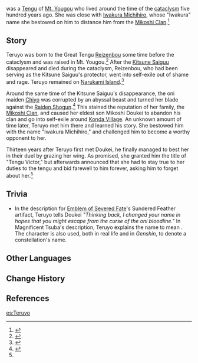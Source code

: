 {{Character Infobox
|type             = Mentioned
|region           = Inazuma
|affiliation      = Yougou Tengu
|affiliation2     = Tengu
|affiliation3     = Youkai
|mother           = Reizenbou
}}
{{Lang|'''Teruyo'''|ja=光代|ja_rm=Teruyo}} was a [[Tengu]] of [[Mt. Yougou]] who lived around the time of the [[cataclysm]] five hundred years ago. She was close with [[Iwakura Michihiro]], whose "Iwakura" name she bestowed on him to distance him from the [[Mikoshi Clan]].<ref name="ESF">{{Ref/ArtiSet|Emblem of Severed Fate}}</ref>

==Story==
Teruyo was born to the Great Tengu [[Reizenbou]] some time before the cataclysm and was raised in Mt. Yougou.<ref>{{Ref/Arti|Storm Cage}}</ref> After the [[Kitsune Saiguu]] disappeared and died during the cataclysm, Reizenbou, who had been serving as the Kitsune Saiguu's protector, went into self-exile out of shame and rage. Teruyo remained on [[Narukami Island]].<ref>{{Ref/ArtiSet|Shimenawa's Reminiscence}}</ref>

Around the same time of the Kitsune Saiguu's disappearance, the oni maiden [[Chiyo]] was corrupted by an abyssal beast and turned her blade against the [[Raiden Shogun]].<ref>{{Ref/Item|Mask of the Kijin}}</ref> This stained the reputation of her family, the [[Mikoshi Clan]], and caused her eldest son Mikoshi Doukei to abandon his clan and go into self-exile around [[Konda Village]]. An unknown amount of time later, Teruyo met him there and learned his story. She bestowed him with the name "Iwakura Michihiro," and challenged him to become a worthy opponent to her.

Thirteen years after Teruyo first met Doukei, he finally managed to best her in their duel by grazing her wing. As promised, she granted him the title of "Tengu Victor," but afterwards announced that she had to stay true to her duties to the tengu and bid farewell to him forever, asking him to forget about her.<ref name="ESF" />

==Trivia==
* In the description for [[Emblem of Severed Fate]]'s Sundered Feather artifact, Teruyo tells Doukei ''"Thinking back, I changed your name in hopes that you might escape from the curse of the oni bloodline."'' In Magnificent Tsuba's description, Teruyo explains the name {{Lang|"Iwakura"|ja=岩蔵}} to mean {{Lang|"seat of rock"|ja=磐座}}. The {{Lang|mini=1|ja=座}} character is also used, both in real life and in ''Genshin'', to denote a constellation's name.

==Other Languages==
{{Other Languages
|default_hidden = 1
|en      = Teruyo
|zhs     = 光代
|zhs_rm  = Guāngdài
|zht     = 光代
|zht_rm  = Guāngdài
|ja      = 光代
|ja_rm   = Teruyo
|ko      = 미츠요
|ko_rm   = Micheuyo
|ko_note = Likely derived from ''Mitsuyo'', an alternate reading for the Japanese name.
|es      = Teruyo
|fr      = Teruyo
|ru      = Мицуё<ref>{{Ref/Arti|Sundered Feather|note=Russian}}</ref>/Какута<ref>{{Ref/Arti|Shaft of Remembrance|note=Russian}}</ref>
|th      = Teruyo
|vi      = Teruyo
|de      = Teruyo
|id      = Teruyo
|pt      = Teruyo
|tr      = 
|it      = 
}}

==Change History==
{{Change History|introduced=2.0}}

==References==
{{Reflist}}

[[es:Teruyo]]